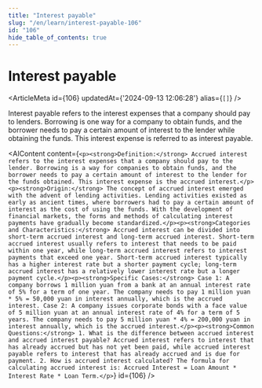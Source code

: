 ```yaml
---
title: "Interest payable"
slug: "/en/learn/interest-payable-106"
id: "106"
hide_table_of_contents: true
---
```



# Interest payable

<ArticleMeta id={106} updatedAt={'2024-09-13 12:06:28'} alias={`[]`} />
<div className='border-solid border-b border-t-0 my-4 border-[var(--ifm-color-gray-300)]' />

Interest payable refers to the interest expenses that a company should pay to lenders. Borrowing is one way for a company to obtain funds, and the borrower needs to pay a certain amount of interest to the lender while obtaining the funds. This interest expense is referred to as interest payable.

<AIContent content={`<p><strong>Definition:</strong> Accrued interest refers to the interest expenses that a company should pay to the lender. Borrowing is a way for companies to obtain funds, and the borrower needs to pay a certain amount of interest to the lender for the funds obtained. This interest expense is the accrued interest.</p><p><strong>Origin:</strong> The concept of accrued interest emerged with the advent of lending activities. Lending activities existed as early as ancient times, where borrowers had to pay a certain amount of interest as the cost of using the funds. With the development of financial markets, the forms and methods of calculating interest payments have gradually become standardized.</p><p><strong>Categories and Characteristics:</strong> Accrued interest can be divided into short-term accrued interest and long-term accrued interest. Short-term accrued interest usually refers to interest that needs to be paid within one year, while long-term accrued interest refers to interest payments that exceed one year. Short-term accrued interest typically has a higher interest rate but a shorter payment cycle; long-term accrued interest has a relatively lower interest rate but a longer payment cycle.</p><p><strong>Specific Cases:</strong> Case 1: A company borrows 1 million yuan from a bank at an annual interest rate of 5% for a term of one year. The company needs to pay 1 million yuan * 5% = 50,000 yuan in interest annually, which is the accrued interest. Case 2: A company issues corporate bonds with a face value of 5 million yuan at an annual interest rate of 4% for a term of 5 years. The company needs to pay 5 million yuan * 4% = 200,000 yuan in interest annually, which is the accrued interest.</p><p><strong>Common Questions:</strong> 1. What is the difference between accrued interest and accrued interest payable? Accrued interest refers to interest that has already accrued but has not yet been paid, while accrued interest payable refers to interest that has already accrued and is due for payment. 2. How is accrued interest calculated? The formula for calculating accrued interest is: Accrued Interest = Loan Amount * Interest Rate * Loan Term.</p>`} id={106} />
